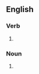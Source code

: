 ==English==

===Verb===
{{head|en|verb form}}

# {{en-third-person singular of|overnight}}

===Noun===
{{head|en|noun plural form|head=overnight}}
# {{plural of|overnight|lang=en}}